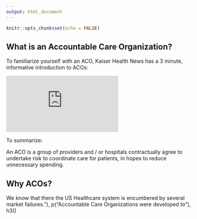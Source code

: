 ```yaml
---
output: html_document
---
```


```r
knitr::opts_chunk$set(echo = FALSE)
```

## What is an Accountable Care Organization?

To familiarize yourself with an ACO, Kaiser Health News has a 3 minute, informative introduction to ACOs: 

<iframe src='https://players.brightcove.net/1875348214/Sy7mrdF0_default/index.html?videoId=4441613712001&cms:wordpress:5.4:1.6.1:iframe' allowfullscreen frameborder=0></iframe>

To summarize:

An ACO is a group of providers and / or hospitals contractually agree to undertake risk to coordinate care for patients, in hopes to reduce unnecessary spending. 

## Why ACOs?

We know that there the US Healthcare system is encumbered by several market failures."),
        p("Accountable Care Organizations were developed to"),
        h3()